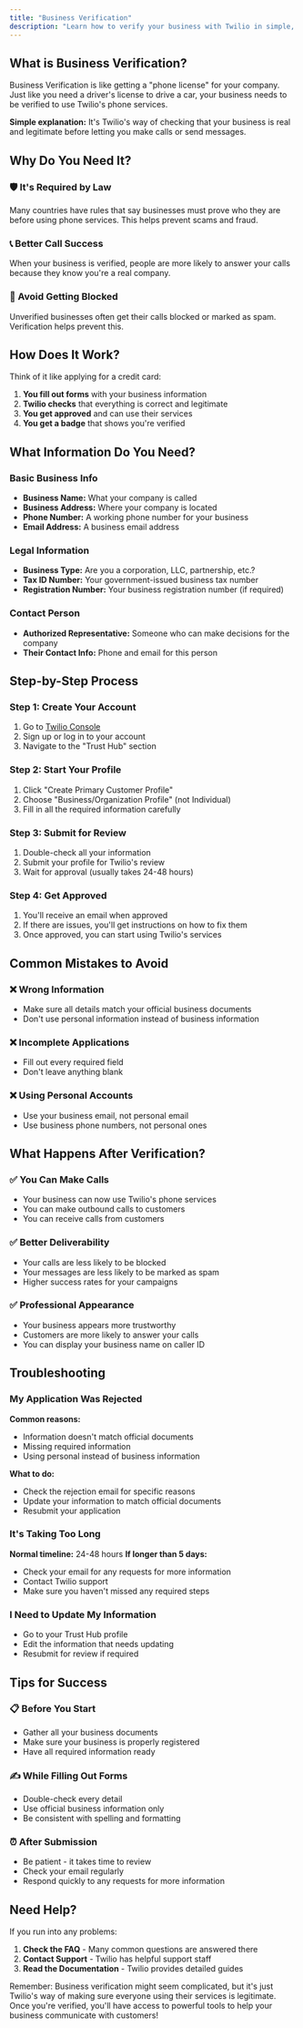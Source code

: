 ```yaml
---
title: "Business Verification"
description: "Learn how to verify your business with Twilio in simple, easy-to-understand terms"
---
```


## What is Business Verification?

Business Verification is like getting a "phone license" for your company. Just like you need a driver's license to drive a car, your business needs to be verified to use Twilio's phone services.

**Simple explanation:** It's Twilio's way of checking that your business is real and legitimate before letting you make calls or send messages.

## Why Do You Need It?

### 🛡️ It's Required by Law
Many countries have rules that say businesses must prove who they are before using phone services. This helps prevent scams and fraud.

### 📞 Better Call Success
When your business is verified, people are more likely to answer your calls because they know you're a real company.

### 🚫 Avoid Getting Blocked
Unverified businesses often get their calls blocked or marked as spam. Verification helps prevent this.

## How Does It Work?

Think of it like applying for a credit card:

1. **You fill out forms** with your business information
2. **Twilio checks** that everything is correct and legitimate  
3. **You get approved** and can use their services
4. **You get a badge** that shows you're verified

## What Information Do You Need?

### Basic Business Info
- **Business Name:** What your company is called
- **Business Address:** Where your company is located
- **Phone Number:** A working phone number for your business
- **Email Address:** A business email address

### Legal Information
- **Business Type:** Are you a corporation, LLC, partnership, etc.?
- **Tax ID Number:** Your government-issued business tax number
- **Registration Number:** Your business registration number (if required)

### Contact Person
- **Authorized Representative:** Someone who can make decisions for the company
- **Their Contact Info:** Phone and email for this person

## Step-by-Step Process

### Step 1: Create Your Account
1. Go to [Twilio Console](https://console.twilio.com)
2. Sign up or log in to your account
3. Navigate to the "Trust Hub" section

### Step 2: Start Your Profile
1. Click "Create Primary Customer Profile"
2. Choose "Business/Organization Profile" (not Individual)
3. Fill in all the required information carefully

### Step 3: Submit for Review
1. Double-check all your information
2. Submit your profile for Twilio's review
3. Wait for approval (usually takes 24-48 hours)

### Step 4: Get Approved
1. You'll receive an email when approved
2. If there are issues, you'll get instructions on how to fix them
3. Once approved, you can start using Twilio's services

## Common Mistakes to Avoid

### ❌ Wrong Information
- Make sure all details match your official business documents
- Don't use personal information instead of business information

### ❌ Incomplete Applications
- Fill out every required field
- Don't leave anything blank

### ❌ Using Personal Accounts
- Use your business email, not personal email
- Use business phone numbers, not personal ones

## What Happens After Verification?

### ✅ You Can Make Calls
- Your business can now use Twilio's phone services
- You can make outbound calls to customers
- You can receive calls from customers

### ✅ Better Deliverability
- Your calls are less likely to be blocked
- Your messages are less likely to be marked as spam
- Higher success rates for your campaigns

### ✅ Professional Appearance
- Your business appears more trustworthy
- Customers are more likely to answer your calls
- You can display your business name on caller ID

## Troubleshooting

### My Application Was Rejected
**Common reasons:**
- Information doesn't match official documents
- Missing required information
- Using personal instead of business information

**What to do:**
- Check the rejection email for specific reasons
- Update your information to match official documents
- Resubmit your application

### It's Taking Too Long
**Normal timeline:** 24-48 hours
**If longer than 5 days:**
- Check your email for any requests for more information
- Contact Twilio support
- Make sure you haven't missed any required steps

### I Need to Update My Information
- Go to your Trust Hub profile
- Edit the information that needs updating
- Resubmit for review if required

## Tips for Success

### 📋 Before You Start
- Gather all your business documents
- Make sure your business is properly registered
- Have all required information ready

### ✍️ While Filling Out Forms
- Double-check every detail
- Use official business information only
- Be consistent with spelling and formatting

### ⏰ After Submission
- Be patient - it takes time to review
- Check your email regularly
- Respond quickly to any requests for more information

## Need Help?

If you run into any problems:

1. **Check the FAQ** - Many common questions are answered there
2. **Contact Support** - Twilio has helpful support staff
3. **Read the Documentation** - Twilio provides detailed guides

Remember: Business verification might seem complicated, but it's just Twilio's way of making sure everyone using their services is legitimate. Once you're verified, you'll have access to powerful tools to help your business communicate with customers!

